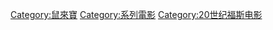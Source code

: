 {{noteTA
|G1=Alvin and the Chipmunks films
|T=zh-hk:分類:花鼠明星俱樂部電影; zh-mo:分類:花鼠明星俱樂部電影; zh-tw:分類:鼠來寶電影; zh-cn:分类:鼠来宝电影; zh-my:分类:鼠来宝电影; zh-sg:分类:鼠来宝电影;
}}
[[Category:鼠來寶|Category:鼠來寶]]
[[Category:系列電影|Category:系列電影]]
[[Category:20世纪福斯电影|Category:20世纪福斯电影]]